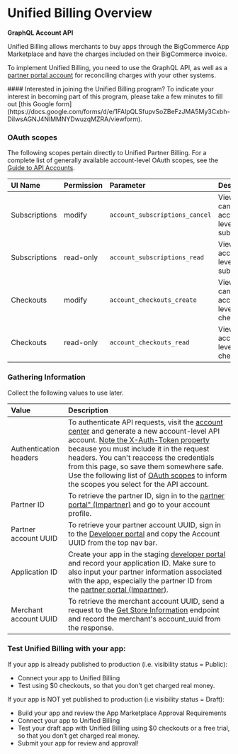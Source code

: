 # Unified Billing Overview
**GraphQL Account API**

Unified Billing allows merchants to buy apps through the BigCommerce App Marketplace and have the charges included on their BigCommerce invoice. 

To implement Unified Billing, you need to use the GraphQL API, as well as a [partner portal account](https://partners.bigcommerce.com) for reconciling charges with your other systems.

<Callout type="info">
  #### Interested in joining the Unified Billing program?
  To indicate your interest in becoming part of this program, please take a few minutes to fill out [this Google form](https://docs.google.com/forms/d/e/1FAIpQLSfupvSoZBeFzJMA5My3Cxbh-DilwsAGNJ4NlMMNYDwuzqMZRA/viewform).
</Callout>

### OAuth scopes

The following scopes pertain directly to Unified Partner Billing. For a complete list of generally available account-level OAuth scopes, see the [Guide to API Accounts](/api-docs/getting-started/api-accounts#account-resource-scopes).

| UI Name | Permission | Parameter | Description | Resources |
|:--------|:-----------|:----------|:------------|:----------|
| Subscriptions | modify | `account_subscriptions_cancel` | View or cancel account-level subscriptions | [GraphQL Account API](/docs/graphql-account/users-overview) |
| Subscriptions | read-only | `account_subscriptions_read` | View account-level subscriptions | [GraphQL Account API](/docs/graphql-account/users-overview) |
| Checkouts | modify | `account_checkouts_create` | View or cancel account-level checkouts | [GraphQL Account API](/docs/graphql-account/users-overview) |
| Checkouts | read-only | `account_checkouts_read` | View account-level checkouts | [GraphQL Account API](/docs/graphql-account/users-overview) |

### Gathering Information 

Collect the following values to use later.

| Value | Description | 
|:--------|:-----------|
| Authentication headers | To authenticate API requests, visit the [account center](https://accounts.bigcommerce.com/tokens) and generate a new account-level API account. [Note the X-Auth-Token property](/docs/start/authentication) because you must include it in the request headers. You can't reaccess the credentials from this page, so save them somewhere safe. Use the following list of [OAuth scopes](/docs/integrations/apps/unified-billing#oauth-scopes) to inform the scopes you select for the API account. | 
| Partner ID | To retrieve the partner ID, sign in to the [partner portal" (Impartner)](https://partners.bigcommerce.com/) and go to your account profile. |
| Partner account UUID | To retrieve your partner account UUID, sign in to the [Developer portal](https://devtools.bigcommerce.com/my/apps) and copy the Account UUID from the top nav bar. | 
| Application ID | Create your app in the staging [developer portal](https://devtools.bigcommerce.com/my/apps) and record your application ID. Make sure to also input your partner information associated with the app, especially the partner ID from the [partner portal (Impartner)](https://partners.bigcommerce.com/). |
| Merchant account UUID | To retrieve the merchant account UUID, send a request to the [Get Store Information](/docs/rest-management/store-information#get-store-information) endpoint and record the merchant's account_uuid from the response. | 


### Test Unified Billing with your app:

If your app is already published to production (i.e. visibility status = Public):
* Connect your app to Unified Billing
* Test using $0 checkouts, so that you don’t get charged real money.

If your app is NOT yet published to production (i.e visibility status = Draft):
* Build your app and review the App Marketplace Approval Requirements
* Connect your app to Unified Billing
* Test your draft app with Unified Billing using $0 checkouts or a free trial, so that you don’t get charged real money.
* Submit your app for review and approval!
